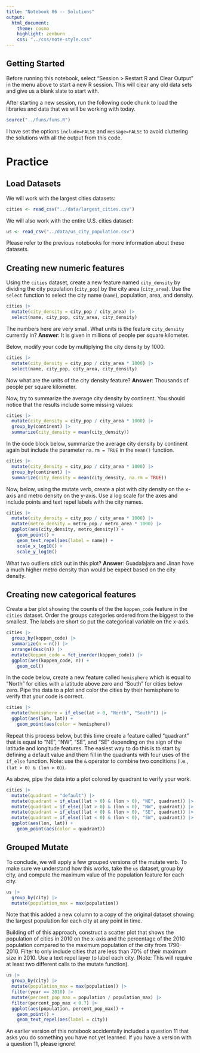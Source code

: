 ```yaml
---
title: "Notebook 06 -- Solutions"
output:
  html_document:
    theme: cosmo
    highlight: zenburn
    css: "../css/note-style.css"
---
```


## Getting Started

Before running this notebook, select "Session > Restart R and Clear Output" in
the menu above to start a new R session. This will clear any old data sets and
give us a blank slate to start with.

After starting a new session, run the following code chunk to load the
libraries and data that we will be working with today.

```r
source("../funs/funs.R")
```

I have set the options `include=FALSE` and `message=FALSE` to avoid cluttering
the solutions with all the output from this code.

# Practice

## Load Datasets

We will work with the largest cities datasets:

```r
cities <- read_csv("../data/largest_cities.csv")
```

We will also work with the entire U.S. cities dataset:

```r
us <- read_csv("../data/us_city_population.csv")
```

Please refer to the previous notebooks for more information about these
datasets.

## Creating new numeric features

Using the `cities` dataset, create a new feature named `city_density` by
dividing the city population (`city_pop`) by the city area (`city_area`).
Use the `select` function to select the city name (`name`), population,
area, and density.

```r
cities |>
  mutate(city_density = city_pop / city_area) |>
  select(name, city_pop, city_area, city_density)
```

The numbers here are very small. What units is the feature `city_density`
currently in?
**Answer**: It is given in millions of people per square kilometer.

Below, modify your code by multiplying the city density by 1000.

```r
cities |>
  mutate(city_density = city_pop / city_area * 1000) |>
  select(name, city_pop, city_area, city_density)
```

Now what are the units of the city density feature?
**Answer**: Thousands of people per square kilometer.

Now, try to summarize the average city density by continent. You should notice
that the results include some missing values:

```r
cities |>
  mutate(city_density = city_pop / city_area * 1000) |>
  group_by(continent) |>
  summarize(city_density = mean(city_density))
```

In the code block below, summarize the average city density by continent again
but include the parameter `na.rm = TRUE` in the `mean()` function.

```r
cities |>
  mutate(city_density = city_pop / city_area * 1000) |>
  group_by(continent) |>
  summarize(city_density = mean(city_density, na.rm = TRUE))
```

Now, below, using the mutate verb, create a plot with city density on the x-axis
and metro density on the y-axis. Use a log scale for the axes and include points
and text repel labels with the city names.

```r
cities |>
  mutate(city_density = city_pop / city_area * 1000) |>
  mutate(metro_density = metro_pop / metro_area * 1000) |>
  ggplot(aes(city_density, metro_density)) +
    geom_point() +
    geom_text_repel(aes(label = name)) +
    scale_x_log10() +
    scale_y_log10()
```

What two outliers stick out in this plot?
**Answer**: Guadalajara and Jinan have a much higher metro density than would be expect based on the city density.

## Creating new categorical features

Create a bar plot showing the counts of the the `koppen_code` feature in the
`cities` dataset. Order the groups categories ordered from the biggest to the
smallest. The labels are short so put the categorical variable on the x-axis.

```r
cities |>
  group_by(koppen_code) |>
  summarize(n = n()) |>
  arrange(desc(n)) |>
  mutate(koppen_code = fct_inorder(koppen_code)) |>
  ggplot(aes(koppen_code, n)) +
    geom_col()
```

In the code below, create a new feature called `hemisphere` which is equal to
"North" for cities with a latitude above zero and "South" for cities below zero.
Pipe the data to a plot and color the cities by their hemisphere to verify that
your code is correct.

```r
cities |>
  mutate(hemisphere = if_else(lat > 0, "North", "South")) |>
  ggplot(aes(lon, lat)) +
    geom_point(aes(color = hemisphere))
```

Repeat this process below, but this time create a feature called "quadrant"
that is equal to "NE", "NW", "SE", and "SE" depending on the sign of the
latitude and longitude features. The easiest way to do this is to start by
defining a default value and them fill in the quadrants with four uses of the
`if_else` function. Note: use the `&` operator to combine two conditions
(i.e., `(lat > 0) & (lon > 0)`).

As above, pipe the data into a plot colored by quadrant to verify your work.

```r
cities |>
  mutate(quadrant = "default") |>
  mutate(quadrant = if_else((lat > 0) & (lon > 0), "NE", quadrant)) |>
  mutate(quadrant = if_else((lat > 0) & (lon < 0), "NW", quadrant)) |>
  mutate(quadrant = if_else((lat < 0) & (lon > 0), "SE", quadrant)) |>
  mutate(quadrant = if_else((lat < 0) & (lon < 0), "SW", quadrant)) |>
  ggplot(aes(lon, lat)) +
    geom_point(aes(color = quadrant))
```

## Grouped Mutate

To conclude, we will apply a few grouped versions of the mutate verb. To make
sure we understand how this works, take the `us` dataset, group by city, and
compute the maximum value of the population feature for each city.

```r
us |>
  group_by(city) |>
  mutate(population_max = max(population))
```

Note that this added a new column to a copy of the original dataset showing
the largest population for each city at any point in time.

Building off of this approach, construct a scatter plot that shows the
population of cities in 2010 on the x-axis and the percentage of the 2010
population compared to the maximum population of the city from 1790-2010.
Filter to only include cities that are less than 70% of their maximum size in
2010. Use a text repel layer to label each city. (Note: This will require at
least two different calls to the mutate function).

```r
us |>
  group_by(city) |>
  mutate(population_max = max(population)) |>
  filter(year == 2010) |>
  mutate(percent_pop_max = population / population_max) |>
  filter(percent_pop_max < 0.7) |>
  ggplot(aes(population, percent_pop_max)) +
    geom_point() +
    geom_text_repel(aes(label = city))
```

An earlier version of this notebook accidentally included a question 11 that
asks you do something you have not yet learned. If you have a version with a
question 11, please ignore!
